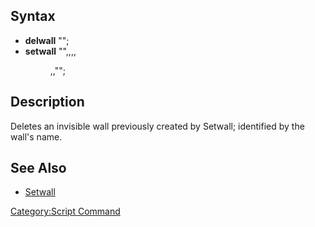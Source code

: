 ==Syntax==
*'''delwall''' "<wallname>";
*'''setwall''' "<map name>",<x>,<y>,<size>,<dir>,<shootable>,"<wallname>";

==Description==
Deletes an invisible wall previously created by Setwall; identified by the wall's name.

==See Also==
* [[Setwall]]

[[Category:Script Command]]